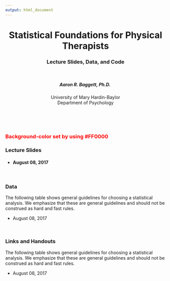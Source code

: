 ```yaml
---
output: html_document
---
```


<center> <h1> Statistical Foundations for Physical Therapists </h1> </center>
<center> <h3> Lecture Slides, Data, and Code </h3> </center>
<br>
<center> <h5> Aaron R. Baggett, Ph.D. </h5> </center>
<center> <h7> University of Mary Hardin-Baylor </h7> </center>
<center> <h7> Department of Psychology </h7> </center>
<br>
<br>
<br>

<h3 style="color:#FF0000">
Background-color set by using #FF0000
</h3>

### Lecture Slides
- #### August 08, 2017

<br>

### Data
The following table shows general guidelines for choosing a statistical analysis. We emphasize that these are general guidelines and should not be construed as hard and fast rules.

- August 08, 2017

<br>

### Links and Handouts
The following table shows general guidelines for choosing a statistical analysis. We emphasize that these are general guidelines and should not be construed as hard and fast rules.

- August 08, 2017